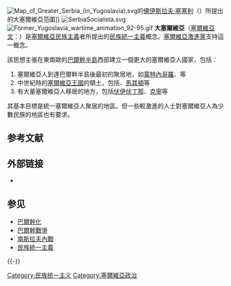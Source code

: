 [[File:Map_of_Greater_Serbia_(in_Yugoslavia).svg|thumb]]的[[佛伊斯拉夫·塞塞利|佛伊斯拉夫·塞塞利]]（{{lang|sr-Cyr|Војислав Шешељ}}）所提出的大塞爾維亞范圍]]
[[File:SerbiaSocialista.svg|thumb]]
[[File:Former_Yugoslavia_wartime_animation_92-95.gif|thumb]]
'''大塞爾維亞'''（[[塞爾維亞文|塞爾維亞文]]：{{lang|sr|Велика Србија / ''Velika Srbija''}}）是[[塞爾維亞|塞爾維亞]][[民族主義|民族主義]]者所提出的[[民族統一主義|民族統一主義]]概念。[[塞爾維亞激進黨|塞爾維亞激進黨]]支持這一概念。

該思想主張在東南歐的[[巴爾幹半島|巴爾幹半島]]西部建立一個更大的塞爾維亞人國家，包括：

# 塞爾維亞人到達巴爾幹半島後最初的聚居地，如[[蒙特內哥羅|蒙特內哥羅]]、{{Tsl|en|Šumadija|舒馬迪亞}}等
# 中世紀時的[[塞爾維亞王國|塞爾維亞王國]]的領土，包括{{Tsl|en|Preševo Valley|普雷舍沃河谷}}、[[馬其頓|馬其頓]]等
# 有大量塞爾維亞人移居的地方，包括[[伏伊伏丁那|伏伊伏丁那]]、[[克寧|克寧]]等

其基本目標是統一塞爾維亞人聚居的地區。但一些較激進的人士對塞爾維亞人為少數民族的地區也有要求。

== 参考文献 ==
{{Reflist}}

== 外部链接 ==
* {{Commons category-inline|Greater Serbia}}

== 参见 ==
* [[巴爾幹化|巴爾幹化]]
* [[巴爾幹戰爭|巴爾幹戰爭]]
* [[南斯拉夫內戰|南斯拉夫內戰]]
* [[民族統一主義|民族統一主義]]

{{-}}
{{民族統一主義}}
{{Pan-nationalist concepts}}
{{塞尔维亚}}

[[Category:民族统一主义|Category:民族统一主义]]
[[Category:塞爾維亞政治|Category:塞爾維亞政治]]